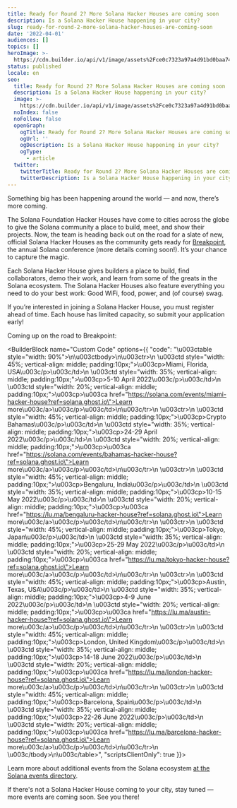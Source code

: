 ```yaml
---
title: Ready for Round 2? More Solana Hacker Houses are coming soon
description: Is a Solana Hacker House happening in your city?
slug: ready-for-round-2-more-solana-hacker-houses-are-coming-soon
date: '2022-04-01'
audiences: []
topics: []
heroImage: >-
  https://cdn.builder.io/api/v1/image/assets%2Fce0c7323a97a4d91bd0baa7490ec9139%2Fe53d99e7a21f4484be14750e6409b8d9
status: published
locale: en
seo:
  title: Ready for Round 2? More Solana Hacker Houses are coming soon
  description: Is a Solana Hacker House happening in your city?
  image: >-
    https://cdn.builder.io/api/v1/image/assets%2Fce0c7323a97a4d91bd0baa7490ec9139%2Fe53d99e7a21f4484be14750e6409b8d9
  noIndex: false
  noFollow: false
  openGraph:
    ogTitle: Ready for Round 2? More Solana Hacker Houses are coming soon
    ogUrl: ''
    ogDescription: Is a Solana Hacker House happening in your city?
    ogType:
      - article
  twitter:
    twitterTitle: Ready for Round 2? More Solana Hacker Houses are coming soon
    twitterDescription: Is a Solana Hacker House happening in your city?
---
```


Something big has been happening around the world — and now, there’s more coming.

The Solana Foundation Hacker Houses have come to cities across the globe to give the Solana community a place to build, meet, and show their projects. Now, the team is heading back out on the road for a slate of new, official Solana Hacker Houses as the community gets ready for [Breakpoint](https://solana.com/breakpoint?ref=solana.ghost.io), the annual Solana conference (more details coming soon!). It’s your chance to capture the magic.

Each Solana Hacker House gives builders a place to build, find collaborators, demo their work, and learn from some of the greats in the Solana ecosystem. The Solana Hacker Houses also feature everything you need to do your best work: Good WiFi, food, power, and (of course) swag.

If you’re interested in joining a Solana Hacker House, you must register ahead of time. Each house has limited capacity, so submit your application early!

Coming up on the road to Breakpoint:

<BuilderBlock name="Custom Code" options={{
  "code": "\u003ctable style=\"width: 90%\">\n\u003ctbody>\n\u003ctr>\n    \u003ctd style=\"width: 45%; vertical-align: middle; padding:10px;\">\u003cp>Miami, Florida, USA\u003c/p>\u003c/td>\n    \u003ctd style=\"width: 35%; vertical-align: middle; padding:10px;\">\u003cp>5-10 April 2022\u003c/p>\u003c/td>\n    \u003ctd style=\"width: 20%; vertical-align: middle; padding:10px;\">\u003cp>\u003ca href=\"https://solana.com/events/miami-hacker-house?ref=solana.ghost.io\">Learn more\u003c/a>\u003c/p>\u003c/td>\n\u003c/tr>\n    \u003ctr>\n    \u003ctd style=\"width: 45%; vertical-align: middle; padding:10px;\">\u003cp>Crypto Bahamas\u003c/p>\u003c/td>\n    \u003ctd style=\"width: 35%; vertical-align: middle; padding:10px;\">\u003cp>24-29 April 2022\u003c/p>\u003c/td>\n    \u003ctd style=\"width: 20%; vertical-align: middle; padding:10px;\">\u003cp>\u003ca href=\"https://solana.com/events/bahamas-hacker-house?ref=solana.ghost.io\">Learn more\u003c/a>\u003c/p>\u003c/td>\n\u003c/tr>\n    \u003ctr>\n    \u003ctd style=\"width: 45%; vertical-align: middle; padding:10px;\">\u003cp>Bengaluru, India\u003c/p>\u003c/td>\n    \u003ctd style=\"width: 35%; vertical-align: middle; padding:10px;\">\u003cp>10-15 May 2022\u003c/p>\u003c/td>\n    \u003ctd style=\"width: 20%; vertical-align: middle; padding:10px;\">\u003cp>\u003ca href=\"https://lu.ma/bengaluru-hacker-house?ref=solana.ghost.io\">Learn more\u003c/a>\u003c/p>\u003c/td>\n\u003c/tr>\n    \u003ctr>\n    \u003ctd style=\"width: 45%; vertical-align: middle; padding:10px;\">\u003cp>Tokyo, Japan\u003c/p>\u003c/td>\n    \u003ctd style=\"width: 35%; vertical-align: middle; padding:10px;\">\u003cp>25-29 May 2022\u003c/p>\u003c/td>\n    \u003ctd style=\"width: 20%; vertical-align: middle; padding:10px;\">\u003cp>\u003ca href=\"https://lu.ma/tokyo-hacker-house?ref=solana.ghost.io\">Learn more\u003c/a>\u003c/p>\u003c/td>\n\u003c/tr>\n      \u003ctr>\n    \u003ctd style=\"width: 45%; vertical-align: middle; padding:10px;\">\u003cp>Austin, Texas, USA\u003c/p>\u003c/td>\n    \u003ctd style=\"width: 35%; vertical-align: middle; padding:10px;\">\u003cp>4-9 June 2022\u003c/p>\u003c/td>\n    \u003ctd style=\"width: 20%; vertical-align: middle; padding:10px;\">\u003cp>\u003ca href=\"https://lu.ma/austin-hacker-house?ref=solana.ghost.io\">Learn more\u003c/a>\u003c/p>\u003c/td>\n\u003c/tr>\n    \u003ctr>\n    \u003ctd style=\"width: 45%; vertical-align: middle; padding:10px;\">\u003cp>London, United Kingdom\u003c/p>\u003c/td>\n    \u003ctd style=\"width: 35%; vertical-align: middle; padding:10px;\">\u003cp>14-18 June 2022\u003c/p>\u003c/td>\n    \u003ctd style=\"width: 20%; vertical-align: middle; padding:10px;\">\u003cp>\u003ca href=\"https://lu.ma/london-hacker-house?ref=solana.ghost.io\">Learn more\u003c/a>\u003c/p>\u003c/td>\n\u003c/tr>\n    \u003ctr>\n    \u003ctd style=\"width: 45%; vertical-align: middle; padding:10px;\">\u003cp>Barcelona, Spain\u003c/p>\u003c/td>\n    \u003ctd style=\"width: 35%; vertical-align: middle; padding:10px;\">\u003cp>22-26 June 2022\u003c/p>\u003c/td>\n    \u003ctd style=\"width: 20%; vertical-align: middle; padding:10px;\">\u003cp>\u003ca href=\"https://lu.ma/barcelona-hacker-house?ref=solana.ghost.io\">Learn more\u003c/a>\u003c/p>\u003c/td>\n\u003c/tr>\n    \u003c/tbody>\n\u003c/table>",
  "scriptsClientOnly": true
}}>

</BuilderBlock>

Learn more about additional events from the Solana ecosystem [at the Solana events directory](https://solana.com/events?ref=solana.ghost.io).

If there's not a Solana Hacker House coming to your city, stay tuned — more events are coming soon. See you there!
